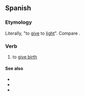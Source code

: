 {{also|dar à luz}}
==Spanish==

===Etymology===
Literally, "to [[give]] to [[light]]". Compare {{cog|it|dare alla luce}}.

===Verb===
{{head|es|verb}}

# {{lb|es|idiomatic}} to [[give birth]]

====See also====
* {{l|es|alumbrar}}
* {{l|es|nacer}}
* {{l|es|parir}}